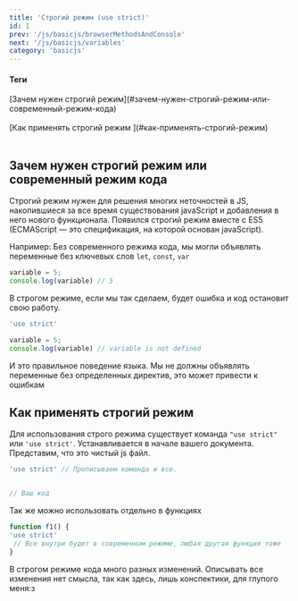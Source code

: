 ```yaml
---
title: 'Строгий режим (use strict)'
id: 1
prev: '/js/basicjs/browserMethodsAndConsole'
next: '/js/basicjs/variables'
category: 'basicjs'
---
```


<div className = 'mdHead'>

#### Теги
<div className = 'tag_js'> [Зачем нужен строгий режим](#зачем-нужен-строгий-режим-или-современный-режим-кода) </div>  <br/>
<div className = 'tag_js'> [Как применять строгий режим ](#как-применять-строгий-режим) </div>  <br/>

</div>



## Зачем нужен строгий режим или современный режим кода ##
Строгий режим нужен для решения многих неточностей в JS, накопившиеся за все время существования javaScript и добавления в него нового функционала.
Появился строгий режим вместе с ES5 (ECMAScript — это спецификация, на которой основан javaScript).

Например:
Без современного режима кода, мы могли объявлять переменные без ключевых слов `let`, `const`, `var`
```javascript
variable = 5;
console.log(variable) // 5
```
В строгом режиме, если мы так сделаем, будет ошибка и код остановит свою работу.
```javascript
'use strict'

variable = 5; 
console.log(variable) // variable is not defined
```
И это правильное поведение языка. Мы не должны объявлять переменные без определенных директив, это может привести к ошибкам
 ## Как применять строгий режим ##
 Для использования строго режима существует команда `"use strict"` или `'use strict'`.  Устанавливается в начале вашего документа.
 Представим, что это чистый js файл.
 ```javascript
 'use strict' // Прописываем команда и все.
 
 
 // Ваш код
 ```
 Так же можно использовать отдельно в функциях
  ```javascript
  function f1() {
  'use strict'
   // Все внутри будет в современном режиме, любая другая функция тоже
  }
  ```
  В строгом режиме кода много разных изменений. Описывать все изменения нет смысла, так как здесь, лишь конспектики, для глупого меня:з<br/>
